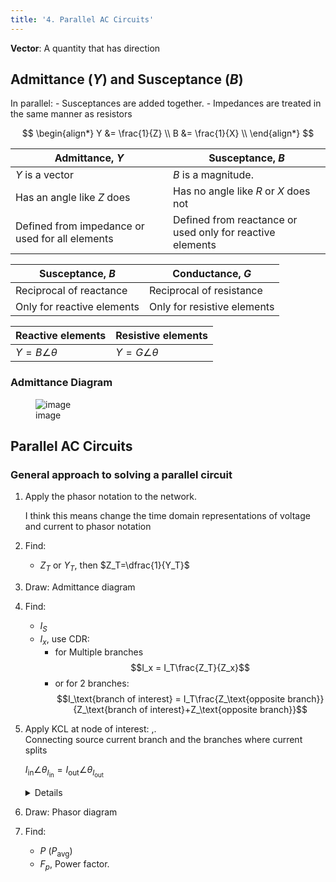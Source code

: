 ---
title: '4. Parallel AC Circuits'
---

**Vector**: A quantity that has direction

## Admittance ($Y$) and Susceptance ($B$)

In parallel:
- Susceptances are added together.
- Impedances are treated in the same manner as resistors

$$
\begin{align*}
    Y &= \frac{1}{Z} \\
    B &= \frac{1}{X} \\
\end{align*}
$$

| Admittance, $Y$ | Susceptance, $B$ |
|---|---|
|$Y$ is a vector | $B$ is a magnitude.|
| Has an angle like $Z$ does | Has no angle like $R$ or $X$ does not |
| Defined from impedance or used for all elements | Defined from reactance or used only for reactive elements |

| Susceptance, $B$ | Conductance, $G$ |
|---|---|
| Reciprocal of reactance | Reciprocal of resistance |
| Only for reactive elements | Only for resistive elements |

| Reactive elements | Resistive elements |
|---|---|
| $Y= B \angle\theta$ | $Y=G\angle\theta$

### Admittance Diagram

![image](images/image-3.png)

## Parallel AC Circuits

### General approach to solving a parallel circuit

1. Apply the phasor notation to the network.

    I think this means change the time domain representations of voltage and current to phasor notation
2. Find:
    - $Z_T$ or $Y_T$, then $Z_T=\dfrac{1}{Y_T}$
3. Draw: Admittance diagram
4. Find:
    - $I_S$
    - $I_x$, use CDR:
        - for Multiple branches
            $$I_x = I_T\frac{Z_T}{Z_x}$$
        - or for 2 branches:
        $$I_\text{branch of interest} = I_T\frac{Z_\text{opposite branch}}{Z_\text{branch of interest}+Z_\text{opposite branch}}$$
5. Apply KCL at node of interest:
,.   
    Connecting source current branch and the branches where current splits
    
    $I_{\text{in}}\angle\theta_{I_{\text{in}}}=I_{\text{out}}\angle\theta_{I_{\text{out}}}$
    
    <details>
        Remember: this is in the same way as in DC circuits except the only difference is that current in AC is a vector.
    </details>
6. Draw: Phasor diagram
7. Find:
    - $P~(P_\text{avg})$
    - $F_p$, Power factor. 
